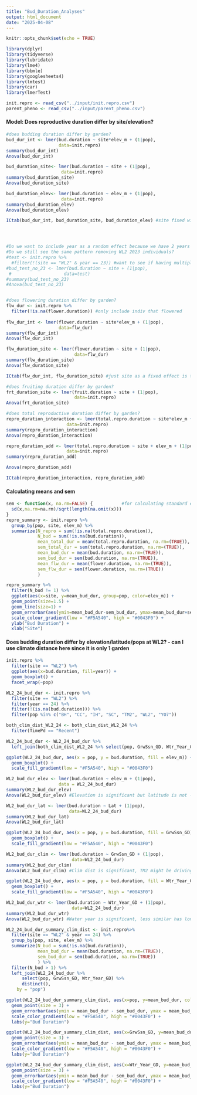 ```yaml
---
title: "Bud_Duration_Analyses"
output: html_document
date: "2025-04-08"
---
```


```r
knitr::opts_chunk$set(echo = TRUE)
```

```r
library(dplyr)
library(tidyverse)
library(lubridate)
library(lme4)
library(bbmle)
library(googlesheets4)
library(lmtest)
library(car)
library(lmerTest)
```

```r
init.repro <- read_csv("../input/init.repro.csv")
parent_pheno <- read_csv("../input/parent_pheno.csv")
```

#### Model: Does reproductive duration differ by site/elevation?

```r
#does budding duration differ by garden?
bud_dur_int <- lmer(bud.duration ~ site*elev_m + (1|pop),
                    data=init.repro)
summary(bud_dur_int)
Anova(bud_dur_int)

bud_duration_site<- lmer(bud.duration ~ site + (1|pop),
                     data=init.repro)
summary(bud_duration_site)
Anova(bud_duration_site)

bud_duration_elev<- lmer(bud.duration ~ elev_m + (1|pop),
                     data=init.repro)
summary(bud_duration_elev)
Anova(bud_duration_elev)

ICtab(bud_dur_int, bud_duration_site, bud_duration_elev) #site fixed with random  pop is the best fit




#Do we want to include year as a random effect because we have 2 years at WL2
#Do we still see the same pattern removing WL2 2023 individuals?
#test <- init.repro %>%
  #filter(!(site == "WL2" & year == 23)) #want to see if having multiple WL2 years impacts the model - NO IT DOES NOT SO I WILL LEAVE IT IN
#bud_test_no_23 <- lmer(bud.duration ~ site + (1|pop),
 #                    data=test)
#summary(bud_test_no_23)
#Anova(bud_test_no_23)


#does flowering duration differ by garden?
flw_dur <- init.repro %>%
  filter(!is.na(flower.duration)) #only include indiv that flowered
         
flw_dur_int <- lmer(flower.duration ~ site*elev_m + (1|pop),
                    data=flw_dur)
summary(flw_dur_int)
Anova(flw_dur_int)

flw_duration_site <- lmer(flower.duration ~ site + (1|pop),
                          data=flw_dur)
summary(flw_duration_site)
Anova(flw_duration_site)

ICtab(flw_dur_int, flw_duration_site) #just site as a fixed effect is the best fit

#does fruiting duration differ by garden? 
frt_duration_site <- lmer(fruit.duration ~ site + (1|pop),
                          data=init.repro)
Anova(frt_duration_site)

#does total reproductive duration differ by garden?
repro_duration_interaction <- lmer(total.repro.duration ~ site*elev_m + (1|pop) + (site|block),
                       data=init.repro)
summary(repro_duration_interaction)
Anova(repro_duration_interaction)

repro_duration_add <- lmer(total.repro.duration ~ site + elev_m + (1|pop) + (site|block),
                       data=init.repro)
summary(repro_duration_add)

Anova(repro_duration_add)

ICtab(repro_duration_interaction, repro_duration_add)

```

#### Calculating means and sem

```r
sem <- function(x, na.rm=FALSE) {           #for calculating standard error
  sd(x,na.rm=na.rm)/sqrt(length(na.omit(x)))
} 
repro_summary <- init.repro %>%
  group_by(pop, site, elev_m) %>%
  summarize(N_repro = sum(!is.na(total.repro.duration)),
            N_bud = sum(!is.na(bud.duration)),
            mean_total_dur = mean(total.repro.duration, na.rm=(TRUE)),
            sem_total_dur = sem(total.repro.duration, na.rm=(TRUE)),
            mean_bud_dur = mean(bud.duration, na.rm=(TRUE)),
            sem_bud_dur = sem(bud.duration, na.rm=(TRUE)),
            mean_flw_dur = mean(flower.duration, na.rm=(TRUE)),
            sem_flw_dur = sem(flower.duration, na.rm=(TRUE))
            )
```

```r
repro_summary %>%
  filter(N_bud != 1) %>%
  ggplot(aes(x=site, y=mean_bud_dur, group=pop, color=elev_m)) +
  geom_point(size=1.5) +
  geom_line(size=1) +
  geom_errorbar(aes(ymin=mean_bud_dur-sem_bud_dur, ymax=mean_bud_dur+sem_bud_dur), width=0.1) +
  scale_colour_gradient(low = "#F5A540", high = "#0043F0") +
  ylab("Bud Duration") +
  xlab("Site")
```

#### Does budding duration differ by elevation/latitude/pops at WL2? - can I use climate distance here since it is only 1 garden
```r
init.repro %>%
  filter(site == "WL2") %>%
  ggplot(aes(x=bud.duration, fill=year)) +
  geom_boxplot() +
  facet_wrap(~pop)

WL2_24_bud_dur <- init.repro %>%
  filter(site == "WL2") %>%
  filter(year == 24) %>%
  filter(!(is.na(bud.duration))) %>%
  filter(pop %in% c("BH", "CC", "IH", "SC", "TM2", "WL2", "YO7"))

both_clim_dist_WL2_24 <- both_clim_dist_WL2_24 %>%
  filter(TimePd == "Recent") 

WL2_24_bud_dur <- WL2_24_bud_dur %>%
  left_join(both_clim_dist_WL2_24 %>% select(pop, GrwSsn_GD, Wtr_Year_GD), by="pop")

ggplot(WL2_24_bud_dur, aes(x = pop, y = bud.duration, fill = elev_m)) +
  geom_boxplot() +
  scale_fill_gradient(low = "#F5A540", high = "#0043F0")

WL2_bud_dur_elev <- lmer(bud.duration ~ elev_m + (1|pop),
                    data = WL2_24_bud_dur)
summary(WL2_bud_dur_elev)
Anova(WL2_bud_dur_elev) #Elevation is significant but latitude is not - seems like WL2 and YO7 are driving the significance bc they are higher elev pops with shorter durations

WL2_bud_dur_lat <- lmer(bud.duration ~ Lat + (1|pop),
                        data=WL2_24_bud_dur)
summary(WL2_bud_dur_lat)
Anova(WL2_bud_dur_lat)

```


```r
ggplot(WL2_24_bud_dur, aes(x = pop, y = bud.duration, fill = GrwSsn_GD)) +
  geom_boxplot() +
  scale_fill_gradient(low = "#F5A540", high = "#0043F0")

WL2_bud_dur_clim <- lmer(bud.duration ~ GrwSsn_GD + (1|pop),
                         data=WL2_24_bud_dur)
summary(WL2_bud_dur_clim)
Anova(WL2_bud_dur_clim) #Clim dist is significant, TM2 might be driving this because it is farther and longer duration

ggplot(WL2_24_bud_dur, aes(x = pop, y = bud.duration, fill = Wtr_Year_GD)) +
  geom_boxplot() +
  scale_fill_gradient(low = "#F5A540", high = "#0043F0")

WL2_bud_dur_wtr <- lmer(bud.duration ~ Wtr_Year_GD + (1|pop),
                         data=WL2_24_bud_dur)
summary(WL2_bud_dur_wtr)
Anova(WL2_bud_dur_wtr) #Water year is significant, less similar has longer bud duration
```
```r
WL2_24_bud_dur_summary_clim_dist <- init.repro%>%
  filter(site == "WL2" & year == 24) %>%
  group_by(pop, site, elev_m) %>%
  summarize(N_bud = sum(!is.na(bud.duration)),
            mean_bud_dur = mean(bud.duration, na.rm=(TRUE)),
            sem_bud_dur = sem(bud.duration, na.rm=(TRUE))
            ) %>%
  filter(N_bud > 1) %>%
  left_join(WL2_24_bud_dur %>% 
      select(pop, GrwSsn_GD, Wtr_Year_GD) %>% 
      distinct(),
    by = "pop")

ggplot(WL2_24_bud_dur_summary_clim_dist, aes(x=pop, y=mean_bud_dur, color=elev_m)) +
  geom_point(size = 3) +
  geom_errorbar(aes(ymin = mean_bud_dur - sem_bud_dur, ymax = mean_bud_dur + sem_bud_dur), width = 0.02) +
  scale_color_gradient(low = "#F5A540", high = "#0043F0") +
  labs(y="Bud Duration")

ggplot(WL2_24_bud_dur_summary_clim_dist, aes(x=GrwSsn_GD, y=mean_bud_dur, color=elev_m)) +
  geom_point(size = 3) +
  geom_errorbar(aes(ymin = mean_bud_dur - sem_bud_dur, ymax = mean_bud_dur + sem_bud_dur), width = 0.02) +
  scale_color_gradient(low = "#F5A540", high = "#0043F0") +
  labs(y="Bud Duration")

ggplot(WL2_24_bud_dur_summary_clim_dist, aes(x=Wtr_Year_GD, y=mean_bud_dur, color=elev_m)) +
  geom_point(size = 3) +
  geom_errorbar(aes(ymin = mean_bud_dur - sem_bud_dur, ymax = mean_bud_dur + sem_bud_dur), width = 0.02) +
  scale_color_gradient(low = "#F5A540", high = "#0043F0") +
  labs(y="Bud Duration")
```


